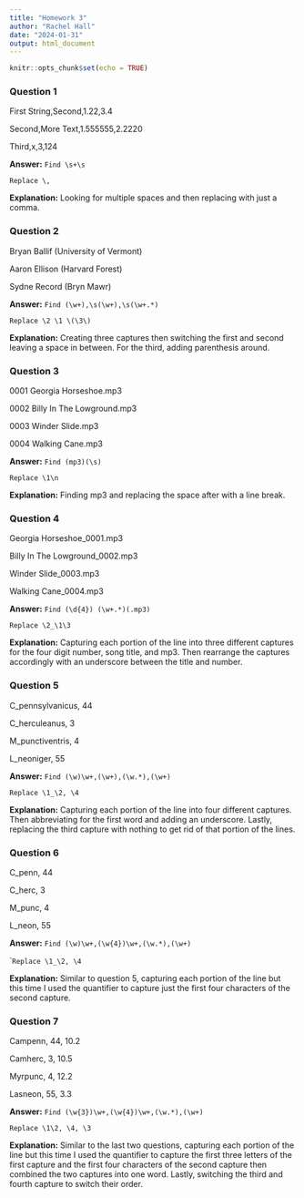 ```yaml
---
title: "Homework 3"
author: "Rachel Hall"
date: "2024-01-31"
output: html_document
---
```


```r
knitr::opts_chunk$set(echo = TRUE)
```

### Question 1 
First String,Second,1.22,3.4

Second,More Text,1.555555,2.2220

Third,x,3,124

**Answer:** 
```Find \s+\s ```

```Replace \,```

**Explanation:** Looking for multiple spaces and then replacing with just a comma.


### Question 2
Bryan Ballif (University of Vermont)

Aaron Ellison (Harvard Forest)

Sydne Record (Bryn Mawr)

**Answer:** 
```Find (\w+),\s(\w+),\s(\w+.*)```

```Replace \2 \1 \(\3\)```

**Explanation:** Creating three captures then switching the first and second leaving a space in between. For the third, adding parenthesis around. 


### Question 3
0001 Georgia Horseshoe.mp3

0002 Billy In The Lowground.mp3

0003 Winder Slide.mp3

0004 Walking Cane.mp3

**Answer:** 
```Find (mp3)(\s)```

```Replace \1\n```

**Explanation:** Finding mp3 and replacing the space after with a line break.

### Question 4
Georgia Horseshoe_0001.mp3

Billy In The Lowground_0002.mp3

Winder Slide_0003.mp3

Walking Cane_0004.mp3

**Answer:** 
```Find (\d{4}) (\w+.*)(.mp3)```

```Replace \2_\1\3```

**Explanation:** Capturing each portion of the line into three different captures for the four digit number, song title, and mp3. Then rearrange the captures accordingly with an underscore between the title and number. 


### Question 5

C_pennsylvanicus, 44

C_herculeanus, 3

M_punctiventris, 4

L_neoniger, 55


**Answer:** 
```Find (\w)\w+,(\w+),(\w.*),(\w+)```

```Replace \1_\2, \4```

**Explanation:** Capturing each portion of the line into four different captures. Then abbreviating for the first word and adding an underscore. Lastly, replacing the third capture with nothing to get rid of that portion of the lines.

### Question 6

C_penn, 44

C_herc, 3

M_punc, 4

L_neon, 55

**Answer:** 
```Find (\w)\w+,(\w{4})\w+,(\w.*),(\w+)```

```Replace \1_\2, \4``

**Explanation:** Similar to question 5, capturing each portion of the line but this time I used the quantifier to capture just the first four characters of the second capture. 

### Question 7

Campenn, 44, 10.2

Camherc, 3, 10.5

Myrpunc, 4, 12.2

Lasneon, 55, 3.3

**Answer:** ```Find (\w{3})\w+,(\w{4})\w+,(\w.*),(\w+)```

```Replace \1\2, \4, \3```


**Explanation:** Similar to the last two questions, capturing each portion of the line but this time I used the quantifier to capture the first three letters of the first capture and the first four characters of the second capture then combined the two captures into one word. Lastly, switching the third and fourth capture to switch their order. 
